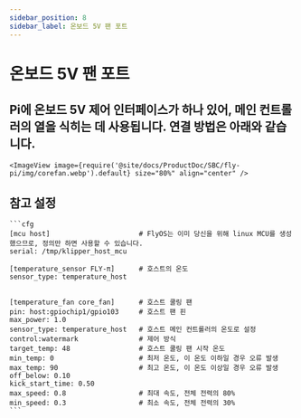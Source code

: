 ```yaml
---
sidebar_position: 8
sidebar_label: 온보드 5V 팬 포트
---
```





# 온보드 5V 팬 포트

## Pi에 온보드 5V 제어 인터페이스가 하나 있어, 메인 컨트롤러의 열을 식히는 데 사용됩니다. 연결 방법은 아래와 같습니다.

    <ImageView image={require('@site/docs/ProductDoc/SBC/fly-pi/img/corefan.webp').default} size="80%" align="center" />

## 참고 설정

    ```cfg
    [mcu host]                      # FlyOS는 이미 당신을 위해 linux MCU를 생성했으므로, 정의만 하면 사용할 수 있습니다.
    serial: /tmp/klipper_host_mcu 

    [temperature_sensor FLY-π]      # 호스트의 온도
    sensor_type: temperature_host


    [temperature_fan core_fan]      # 호스트 쿨링 팬
    pin: host:gpiochip1/gpio103     # 호스트 팬 핀
    max_power: 1.0
    sensor_type: temperature_host   # 호스트 메인 컨트롤러의 온도로 설정
    control:watermark               # 제어 방식
    target_temp: 48                 # 호스트 쿨링 팬 시작 온도
    min_temp: 0                     # 최저 온도, 이 온도 이하일 경우 오류 발생
    max_temp: 90                    # 최고 온도, 이 온도 이상일 경우 오류 발생
    off_below: 0.10
    kick_start_time: 0.50
    max_speed: 0.8                  # 최대 속도, 전체 전력의 80%
    min_speed: 0.3                  # 최소 속도, 전체 전력의 30%
    ```